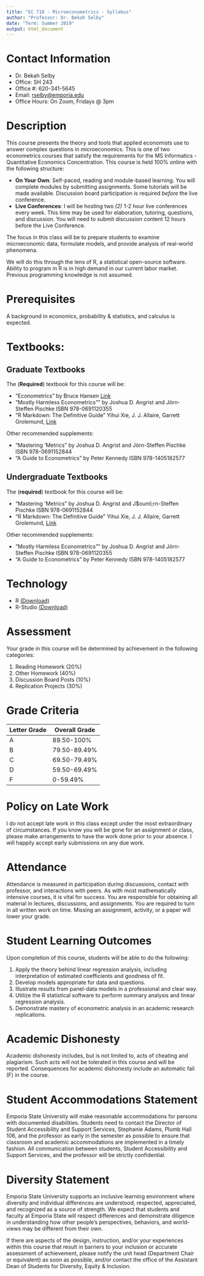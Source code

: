 ```yaml
---
title: "EC 710 - Microeconometrics - Syllabus"
author: "Professor: Dr. Bekah Selby"
date: "Term: Summer 2019"
output: html_document
---
```


# Contact Information 

- Dr. Bekah Selby
- Office: SH 243
- Office #: 620-341-5645
- Email: [rselby@emporia.edu](mailto:rselby@emporia.edu)
- Office Hours: On Zoom, Fridays @ 3pm 

# Description
This course presents the theory and tools that applied economists use to answer complex questions in microeconomics. This is one of two econometrics courses that satisfy the requirements for the MS Informatics - Quantitative Economics Concentration. This course is held 100\% online with the following structure: 

- **On Your Own**: Self-paced, reading and module-based learning. You will complete modules by submitting assignments. Some tutorials will be made available. Discussion board participation is required *before* the live conference. 
- **Live Conferences**: I will be hosting two *(2)* 1-2 hour live conferences every week. This time may be used for elaboration, tutoring, questions, and discussion. You will need to submit discussion content 12 hours before the Live Conference.

The focus in this class will be to prepare students to examine microeconomic data, formulate models, and provide analysis of real-world phenomena.

We will do this through the lens of R, a statistical open-source software. Ability to program in R is in high demand in our current labor market. Previous programming knowledge is not assumed.

# Prerequisites
A background in economics, probability & statistics, and calculus is expected. 

# Textbooks:
## Graduate Textbooks

The (**Required**) textbook for this course will be:

- "Econometrics" by Bruce Hansen [Link](https://www.ssc.wisc.edu/~bhansen/econometrics/) 
- "Mostly Harmless Econometrics"" by Joshua D. Angrist and J&ouml;rn-Steffen Pischke
	ISBN 978-0691120355
- "R Markdown: The Definitive Guide" Yihui Xie, J. J. Allaire, Garrett Grolemund, [Link](https://bookdown.org/yihui/rmarkdown/)

Other recommended supplements: 

- "Mastering 'Metrics" by Joshua D. Angrist and J&ouml;rn-Steffen Pischke
	ISBN 978-0691152844
- "A Guide to Econometrics" by Peter Kennedy ISBN  978-1405182577

## Undergraduate Textbooks

The (**required**) textbook for this course will be:

- "Mastering 'Metrics" by Joshua D. Angrist and J$ouml;rn-Steffen Pischke
	ISBN 978-0691152844
- "R Markdown: The Definitive Guide" Yihui Xie, J. J. Allaire, Garrett Grolemund, [Link](https://bookdown.org/yihui/rmarkdown/)

Other recommended supplements: 

- "Mostly Harmless Econometrics"" by Joshua D. Angrist and J&ouml;rn-Steffen Pischke
	ISBN 978-0691120355
- "A Guide to Econometrics" by Peter Kennedy ISBN  978-1405182577

# Technology

- R [(Download)](https://www.r-project.org/)
- R-Studio [(Download)](https://www.rstudio.com/products/rstudio/download/)

# Assessment
Your grade in this course will be determined by achievement in the following categories:

1. Reading Homework (20%)
2. Other Homework (40%)
3. Discussion Board Posts (10%)
4. Replication Projects (30%)


# Grade Criteria

|Letter Grade| Overall Grade| 
|------------|--------------|
|A | 89.50-100% |
|B | 79.50-89.49% |
|C | 69.50-79.49% |
|D | 59.50-69.49% |
|F | 0-59.49% |



# Policy on Late Work
I do not accept late work in this class except under the most extraordinary of circumstances. If you know you will be gone for an assignment or class, please make arrangements to have the work done prior to your absence. I will happily accept early submissions on any due work. 


# Attendance
Attendance is measured in participation during discussions, contact with professor, and interactions with peers. As with most mathematically intensive courses, it is vital for success. You are responsible for obtaining all material in lectures, discussions, and assignments.  You are required to turn in all written work on time. Missing an assignment, activity, or a paper will lower your grade.

# Student Learning Outcomes
Upon completion of this course, students will be able to do the following:

1. Apply the theory behind linear regression analysis, including interpretation of estimated coefficients and goodness of fit.
2. Develop models appropriate for data and questions.
3. Illustrate results from panel-data models in a professional and clear way.
4. Utilize the R statistical software to perform summary analysis and linear regression analysis.
5. Demonstrate mastery of econometric analysis in an academic research replications.
	
# Academic Dishonesty
Academic dishonesty includes, but is not limited to, acts of cheating and plagiarism. Such acts will not be tolerated in this course and will be reported. Consequences for academic dishonesty include an automatic fail (F) in the course. 

# Student Accommodations Statement
Emporia State University will make reasonable accommodations for persons with documented disabilities. Students need to contact the Director of Student Accessibility and Support Services, Stephanie Adams, Plumb Hall 106, and the professor as early in the semester as possible to ensure that classroom and academic accommodations are implemented in a timely fashion. All communication between students, Student Accessibility and Support Services, and the professor will be strictly confidential.

# Diversity Statement 
Emporia State University supports an inclusive learning environment where diversity and individual differences are understood, respected, appreciated, and recognized as a source of strength. We expect that students and faculty at Emporia State will respect differences and demonstrate diligence in understanding how other people's perspectives, behaviors, and world-views may be different from their own.

If there are aspects of the design, instruction, and/or your experiences within this course that result in barriers to your inclusion or accurate assessment of achievement, please notify the unit head (Department Chair or equivalent) as soon as possible, and/or contact the office of the Assistant Dean of Students for Diversity, Equity & Inclusion.
